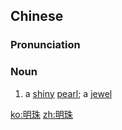 ==Chinese==
{{zh-forms}}

===Pronunciation===
{{zh-pron
|m=míngzhū
|h=pfs=mìn-chû
|mn=bêng-chu
|cat=n
}}

===Noun===
{{zh-noun}}

# a [[shiny]] [[pearl]]; a [[jewel]]

[[ko:明珠]]
[[zh:明珠]]